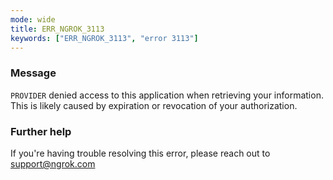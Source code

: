```yaml
---
mode: wide
title: ERR_NGROK_3113
keywords: ["ERR_NGROK_3113", "error 3113"]
---
```



### Message

`PROVIDER` denied access to this application when retrieving your information. This is likely caused by expiration or revocation of your authorization.

<ErrorDetails />

### Further help

If you're having trouble resolving this error, please reach out to [support@ngrok.com](mailto:support@ngrok.com?subject=Help%20with%20ERR_NGROK_3113)
